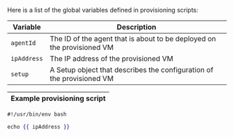 Here is a list of the global variables defined in provisioning scripts:

| Variable    | Description |
| ----------- | ----------- |
| `agentId`   | The ID of the agent that is about to be deployed on the provisioned VM |
| `ipAddress` | The IP address of the provisioned VM |
| `setup`     | A <DocsLink href="#setups">Setup</DocsLink> object that describes the configuration of the provisioned VM |

| Example provisioning script |
| --------------------------- |

```handlebars
#!/usr/bin/env bash

echo {{ ipAddress }}
```
